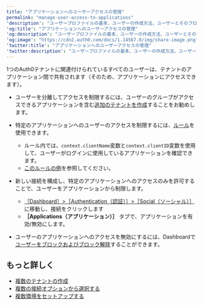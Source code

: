 ---
title: "アプリケーションへのユーザーアクセスの管理"
permalink: "manage-user-access-to-applications"
'description': "ユーザープロファイルの基本、ユーザーの作成方法、ユーザーとそのプロファイルの詳細の表示方法について説明します。"
'og:title': "アプリケーションへのユーザーアクセスの管理"
'og:description': "ユーザープロファイルの基本、ユーザーの作成方法、ユーザーとそのプロファイルの詳細の表示方法について説明します。"
'og:image': "https://cdn2.auth0.com/docs/1.14567.0/img/share-image.png"
'twitter:title': "アプリケーションへのユーザーアクセスの管理"
'twitter:description': "ユーザープロファイルの基本、ユーザーの作成方法、ユーザーとそのプロファイルの詳細の表示方法について説明します。"
---

1つのAuth0テナントに関連付けられているすべてのユーザーは、テナントのアプリケーション間で共有されます（そのため、アプリケーションにアクセスできます）。

* ユーザーを分離してアクセスを制限するには、ユーザーのグループがアクセスできるアプリケーションを含む[追加のテナントを作成](/docs/ja-jp/get-started/auth0-overview/create-tenants/create-multiple-tenants)することをお勧めします。

* 特定のアプリケーションへのユーザーのアクセスを制限するには、[ルール](/docs/ja-jp/customize/rules)を使用できます。

  + ルール内では、`context.clientName`変数と`context.clientID`変数を使用して、ユーザーがログインに使用しているアプリケーションを確認できます。
  + [このルールの例](https://github.com/auth0/rules/blob/aeaf93bc058408e260192d0941a688963449d6be/src/rules/simple-user-whitelist-for-app.js)を参照してください。

* 新しい接続を構成し、特定のアプリケーションへのアクセスのみを許可することで、ユーザーをアプリケーションから制限します。

  + [［Dashboard］>［Authentication（認証）］>［Social（ソーシャル）］](https://manage.auth0.com/#/connections/social)に移動し、接続をクリックします
  + **［Applications（アプリケーション）］** タブで、アプリケーションを有効/無効にします。

* ユーザーのアプリケーションへのアクセスを無効にするには、Dashboardで[ユーザーをブロックおよびブロック解除](/docs/ja-jp/manage-users/user-accounts/block-and-unblock-users)することができます。

## もっと詳しく

* [複数のテナントの作成](/docs/ja-jp/get-started/auth0-overview/create-tenants/create-multiple-tenants)
* [複数の接続オプションから選択する](/docs/ja-jp/libraries/lock/selecting-from-multiple-connection-options)
* [複数環境をセットアップする](/docs/ja-jp/get-started/auth0-overview/create-tenants/set-up-multiple-environments)